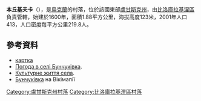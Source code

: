 {{coord|49|28|55|N|38|38|43|E|scale:100000|display=title}}

'''本丘基夫卡'''（{{lang-uk|Бунчуківка}}），是[[烏克蘭|烏克蘭]]的村落，位於該國東部[[盧甘斯克州|盧甘斯克州]]，由[[比洛庫拉基涅區|比洛庫拉基涅區]]負責管轄，始建於1600年，面積1.88平方公里，海拔高度123米，2001年人口413，人口密度每平方公里219.8人。

==參考資料==
* [http://gska2.rada.gov.ua/pls/z7502/A005?rdat1=22.02.2009&rf7571=17928 картка]{{dead link|date=2018年3月 |bot=InternetArchiveBot |fix-attempted=yes }}
* [http://weather.in.ua/ua/lyganskaja/2305 Погода в селі Бунчуківка].
* [http://bk.loga.gov.ua/activity/press/news-bk/2010/08/03/news-bk_17027.html?template=33 Культурне життя села]{{dead link|date=2018年3月 |bot=InternetArchiveBot |fix-attempted=yes }}.
* [http://wikimapia.org/19286516/uk/Бунчуківка Бунчуківка] {{Wayback|url=http://wikimapia.org/19286516/uk/%D0%91%D1%83%D0%BD%D1%87%D1%83%D0%BA%D1%96%D0%B2%D0%BA%D0%B0 |date=20160306051522 }} на Вікімапії

{{DEFAULTSORT:Бунчуківка}}
[[Category:盧甘斯克州村落|Category:盧甘斯克州村落]]
[[Category:比洛庫拉基涅區村落|Category:比洛庫拉基涅區村落]]


{{Luhansk-geo-stub}}